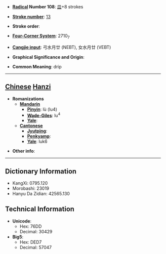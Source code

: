 * '''[[Wiktionary:Chinese radical index| Radical]] Number 108''': [[Wiktionary:Chinese radical index 皿|皿]]+8 strokes

* '''[[Wiktionary:Chinese total strokes index|Stroke number]]''': [[Wiktionary:Chinese total strokes index 13|13]]

* '''Stroke order''': 

* '''[[Wiktionary:Chinese four corner index|Four-Corner System]]''': 2710<sub>7</sub>

* '''[[Wiktionary:Chinese Cangjie index|Cangjie input]]''': 弓水月廿 (NEBT), 女水月廿 (VEBT)

* '''Graphical Significance and Origin''': 

* '''Common Meaning''': drip

----

== [[Chinese]] [[Hanzi]] ==

* '''Romanizations'''
** '''[[Mandarin]]'''
*** '''[[Pinyin]]''': lù (lu4)
*** '''[[Wade-Giles]]''': lu<sup>4</sup>
*** '''[[Yale]]''': 
** '''[[Cantonese]]'''
*** '''[[Jyutping]]''':
*** '''[[Penkyamp]]''': 
*** '''[[Yale]]''': luk6

* '''Other info''': 

----

== Dictionary Information ==

* KangXi: 0795.120
* Morobashi: 23019
* Hanyu Da Zidian: 42565.130

== Technical Information ==

* '''Unicode''':
** Hex: 76DD
** Decimal: 30429
* '''Big5''':
** Hex: DED7
** Decimal: 57047